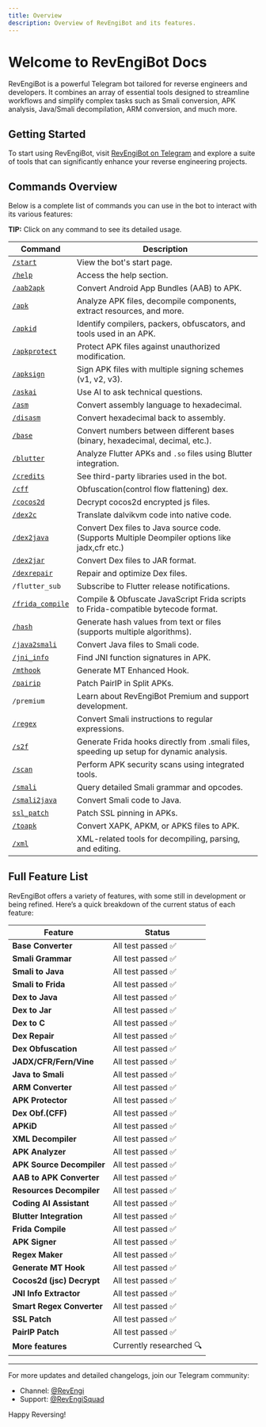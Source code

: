```yaml
---
title: Overview
description: Overview of RevEngiBot and its features.
---
```


# Welcome to RevEngiBot Docs

RevEngiBot is a powerful Telegram bot tailored for reverse engineers and developers. It combines an array of essential tools designed to streamline workflows and simplify complex tasks such as Smali conversion, APK analysis, Java/Smali decompilation, ARM conversion, and much more.

## Getting Started

To start using RevEngiBot, visit [RevEngiBot on Telegram](https://t.me/RevEngiBot) and explore a suite of tools that can significantly enhance your reverse engineering projects.

## Commands Overview

Below is a complete list of commands you can use in the bot to interact with its various features:

<Callout type="info">**TIP:** Click on any command to see its detailed usage.</Callout>

| Command                                            | Description                                                                                     |
| -------------------------------------------------- | ----------------------------------------------------------------------------------------------- |
| [`/start`](./docs/commands/#start)                 | View the bot's start page.                                                                      |
| [`/help`](./docs/commands/#help)                   | Access the help section.                                                                        |
| [`/aab2apk`](./docs/commands/#aab-to-apk)          | Convert Android App Bundles (AAB) to APK.                                                       |
| [`/apk`](./docs/commands/#apk)                     | Analyze APK files, decompile components, extract resources, and more.                           |
| [`/apkid` ](./docs/commands/#apkid)                | Identify compilers, packers, obfuscators, and tools used in an APK.                             |
| [`/apkprotect`](./docs/commands/#apkprotect)       | Protect APK files against unauthorized modification.                                            |
| [`/apksign`](./docs/commands/#apksign)             | Sign APK files with multiple signing schemes (v1, v2, v3).                                      |
| [`/askai`](./docs/commands/#askai)                 | Use AI to ask technical questions.                                                              |
| [`/asm`](./docs/commands/#asm)                     | Convert assembly language to hexadecimal.                                                       |
| [`/disasm`](./docs/commands/#disasm)               | Convert hexadecimal back to assembly.                                                           |
| [`/base`](./docs/commands/#base)                   | Convert numbers between different bases (binary, hexadecimal, decimal, etc.).                   |
| [`/blutter`](./docs/commands/#blutter)             | Analyze Flutter APKs and `.so` files using Blutter integration.                                 |
| [`/credits`](./docs/commands/#credits)             | See third-party libraries used in the bot.                                                      |
| [`/cff`](./docs/commands/#cff)                     | Obfuscation(control flow flattening) dex.                                                       |
| [`/cocos2d`](./docs/commands/#cocos2d)             | Decrypt cocos2d encrypted js files.                                                             |
| [`/dex2c`](./docs/commands/#dex2c)                 | Translate dalvikvm code into native code.                                                       |
| [`/dex2java`](./docs/commands/#dex2java)           | Convert Dex files to Java source code. (Supports Multiple Deompiler options like jadx,cfr etc.) |
| [`/dex2jar`](./docs/commands/#dex2jar)             | Convert Dex files to JAR format.                                                                |
| [`/dexrepair`](./docs/commands/#dex-repair)        | Repair and optimize Dex files.                                                                  |
| `/flutter_sub`                                     | Subscribe to Flutter release notifications.                                                      |
| [`/frida_compile`](./docs/commands/#frida_compile) | Compile & Obfuscate JavaScript Frida scripts to Frida-compatible bytecode format.               |
| [`/hash`](./docs/commands/#hash)                   | Generate hash values from text or files (supports multiple algorithms).                         |
| [`/java2smali`](./docs/commands/#java2smali)       | Convert Java files to Smali code.                                                               |
| [`/jni_info`](./docs/commands/#jni_info)           | Find JNI function signatures in APK.                                                            |
| [`/mthook`](./docs/commands/#mthook)               | Generate MT Enhanced Hook.                                                                      |
| [`/pairip`](./docs/commands/#pairip)               | Patch PairIP in Split APKs.                                                                     |
| `/premium`                                         | Learn about RevEngiBot Premium and support development.                                         |
| [`/regex`](./docs/commands/#regex)                 | Convert Smali instructions to regular expressions.                                              |
| [`/s2f`](./docs/commands/#s2f)                     | Generate Frida hooks directly from .smali files, speeding up setup for dynamic analysis.        |
| [`/scan`](./docs/commands/#scan)                   | Perform APK security scans using integrated tools.                                              |
| [`/smali`](./docs/commands/#smali)                 | Query detailed Smali grammar and opcodes.                                                       |
| [`/smali2java`](./docs/commands/#java2smali)       | Convert Smali code to Java.                                                                     |
| [`ssl_patch`](./docs/commands/#ssl_patch)          | Patch SSL pinning in APKs.                                                                      |
| [`/toapk`](./docs/commands/#toapk)                 | Convert XAPK, APKM, or APKS files to APK.                                                       |
| [`/xml`](./docs/commands/#xml)                     | XML-related tools for decompiling, parsing, and editing.                                        |

## Full Feature List

RevEngiBot offers a variety of features, with some still in development or being refined. Here’s a quick breakdown of the current status of each feature:

| Feature                   | Status                 |
| ------------------------- | ---------------------- |
| **Base Converter**        | All test passed ✅      |
| **Smali Grammar**         | All test passed ✅      |
| **Smali to Java**         | All test passed ✅      |
| **Smali to Frida**        | All test passed ✅      |
| **Dex to Java**           | All test passed ✅      |
| **Dex to Jar**            | All test passed ✅      |
| **Dex to C**              | All test passed ✅      |
| **Dex Repair**            | All test passed ✅      |
| **Dex Obfuscation**       | All test passed ✅      |
| **JADX/CFR/Fern/Vine**    | All test passed ✅      |
| **Java to Smali**         | All test passed ✅      |
| **ARM Converter**         | All test passed ✅      |
| **APK Protector**         | All test passed ✅      |
| **Dex Obf.(CFF)**         | All test passed ✅      |
| **APKiD**                 | All test passed ✅      |
| **XML Decompiler**        | All test passed ✅      |
| **APK Analyzer**          | All test passed ✅      |
| **APK Source Decompiler** | All test passed ✅      |
| **AAB to APK Converter**  | All test passed ✅      |
| **Resources Decompiler**  | All test passed ✅      |
| **Coding AI Assistant**   | All test passed ✅      |
| **Blutter Integration**   | All test passed ✅      |
| **Frida Compile**         | All test passed ✅      |
| **APK Signer**            | All test passed ✅      |
| **Regex Maker**           | All test passed ✅      |
| **Generate MT Hook**      | All test passed ✅      |
| **Cocos2d (jsc) Decrypt** | All test passed ✅      |
| **JNI Info Extractor**    | All test passed ✅      |
| **Smart Regex Converter** | All test passed ✅      |
| **SSL Patch**             | All test passed ✅      |
| **PairIP Patch**          | All test passed ✅      |
| **More features**         | Currently researched 🔍 |

---

For more updates and detailed changelogs, join our Telegram community:

- Channel: [@RevEngi](https://t.me/RevEngi)
- Support: [@RevEngiSquad](https://t.me/RevEngiSquad)

Happy Reversing!
